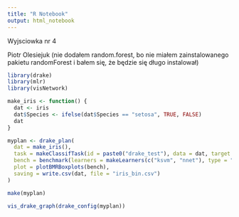 ```yaml
---
title: "R Notebook"
output: html_notebook
---
```


Wyjsciowka nr 4

Piotr Olesiejuk
(nie dodałem random.forest, bo nie miałem zainstalowanego pakietu randomForest i bałem się, że będzie się długo instalował)


```r
library(drake)
library(mlr)
library(visNetwork)

make_iris <- function() {
  dat <- iris
  dat$Species <- ifelse(dat$Species == "setosa", TRUE, FALSE)
  dat
}

myplan <- drake_plan(
  dat = make_iris(),
  task = makeClassifTask(id = paste0("drake_test"), data = dat, target = "Species"),
  bench = benchmark(learners = makeLearners(c("ksvm", "nnet"), type = "classif"), tasks = task),
  plot = plotBMRBoxplots(bench),
  saving = write.csv(dat, file = "iris_bin.csv")
)

make(myplan)

vis_drake_graph(drake_config(myplan))
```
